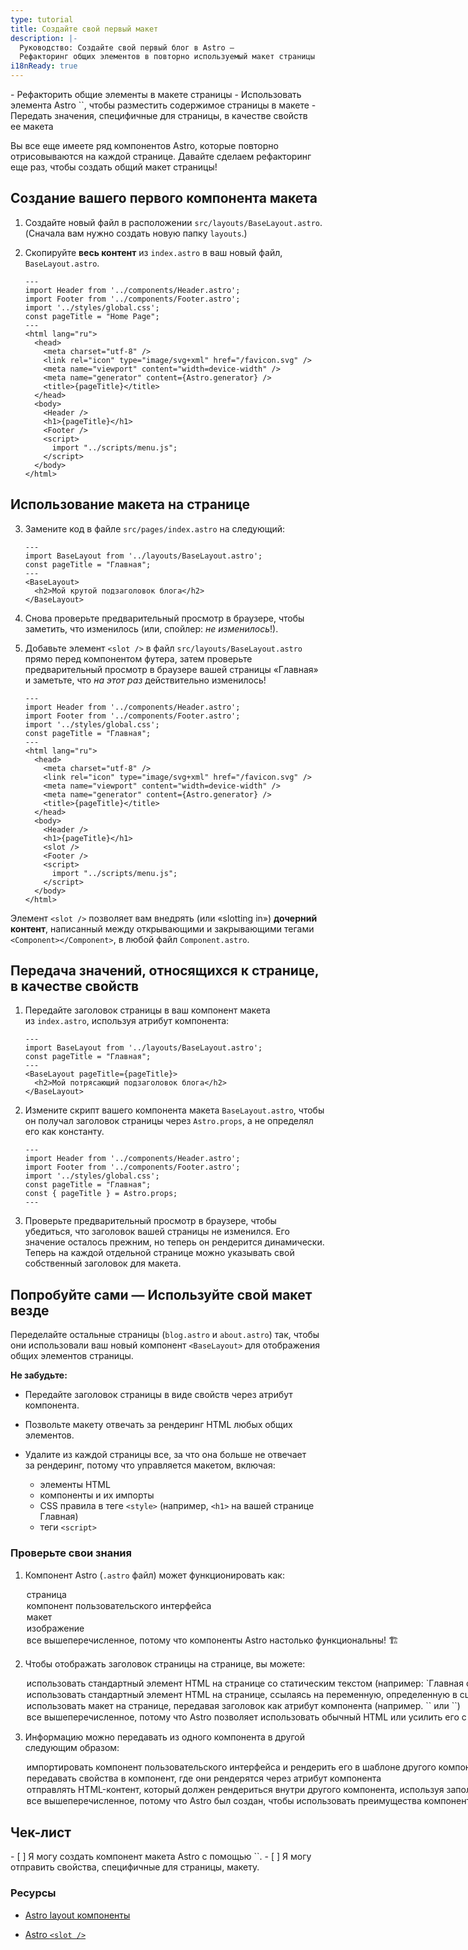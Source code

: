 ```yaml
---
type: tutorial
title: Создайте свой первый макет
description: |-
  Руководство: Создайте свой первый блог в Astro —
  Рефакторинг общих элементов в повторно используемый макет страницы
i18nReady: true
---
```




<PreCheck>
  - Рефакторить общие элементы в макете страницы
  - Использовать элемента Astro `<slot />`, чтобы разместить содержимое страницы в макете
  - Передать значения, специфичные для страницы, в качестве свойств ее макета
</PreCheck>

Вы все еще имеете ряд компонентов Astro, которые повторно отрисовываются на каждой странице. Давайте сделаем рефакторинг еще раз, чтобы создать общий макет страницы!

## Создание вашего первого компонента макета

1. Создайте новый файл в расположении `src/layouts/BaseLayout.astro`. (Сначала вам нужно создать новую папку `layouts`.)

2. Скопируйте **весь контент** из `index.astro` в ваш новый файл, `BaseLayout.astro`.

    ```astro title="src/layouts/BaseLayout.astro"
    ---
    import Header from '../components/Header.astro';
    import Footer from '../components/Footer.astro';
    import '../styles/global.css';
    const pageTitle = "Home Page";
    ---
    <html lang="ru">
      <head>
        <meta charset="utf-8" />
        <link rel="icon" type="image/svg+xml" href="/favicon.svg" />
        <meta name="viewport" content="width=device-width" />
        <meta name="generator" content={Astro.generator} />
        <title>{pageTitle}</title>
      </head>
      <body>
        <Header />
        <h1>{pageTitle}</h1>
        <Footer />
        <script>
          import "../scripts/menu.js";
        </script>
      </body>
    </html>
    ```

## Использование макета на странице

3. Замените код в файле `src/pages/index.astro` на следующий:

    ```astro title="src/pages/index.astro"
    ---
    import BaseLayout from '../layouts/BaseLayout.astro';
    const pageTitle = "Главная";
    ---
    <BaseLayout>
      <h2>Мой крутой подзаголовок блога</h2>
    </BaseLayout>
    ```

4. Снова проверьте предварительный просмотр в браузере, чтобы заметить, что изменилось (или, спойлер: _не изменилось_!).

5. Добавьте элемент `<slot />` в файл `src/layouts/BaseLayout.astro` прямо перед компонентом футера, затем проверьте предварительный просмотр в браузере вашей страницы «Главная» и заметьте, что _на этот раз_ действительно изменилось!

    ```astro title="src/layouts/BaseLayout.astro" ins={18}
    ---
    import Header from '../components/Header.astro';
    import Footer from '../components/Footer.astro';
    import '../styles/global.css';
    const pageTitle = "Главная";
    ---
    <html lang="ru">
      <head>
        <meta charset="utf-8" />
        <link rel="icon" type="image/svg+xml" href="/favicon.svg" />
        <meta name="viewport" content="width=device-width" />
        <meta name="generator" content={Astro.generator} />
        <title>{pageTitle}</title>
      </head>
      <body>
        <Header />
        <h1>{pageTitle}</h1>
        <slot />
        <Footer />
        <script>
          import "../scripts/menu.js";
        </script>
      </body>
    </html>
    ```

Элемент `<slot />` позволяет вам внедрять (или «slotting in») **дочерний контент**, написанный между открывающими и закрывающими тегами `<Component></Component>`, в любой файл `Component.astro`.

## Передача значений, относящихся к странице, в качестве свойств

1. Передайте заголовок страницы в ваш компонент макета из `index.astro`, используя атрибут компонента:

    ```astro title="src/pages/index.astro" 'pageTitle={pageTitle}'
    ---
    import BaseLayout from '../layouts/BaseLayout.astro';
    const pageTitle = "Главная";
    ---
    <BaseLayout pageTitle={pageTitle}>
      <h2>Мой потрясающий подзаголовок блога</h2>
    </BaseLayout>
    ```

2. Измените скрипт вашего компонента макета `BaseLayout.astro`, чтобы он получал заголовок страницы через `Astro.props`, а не определял его как константу.

    ```astro title="src/layouts/BaseLayout.astro" del={5} ins={6}
    ---
    import Header from '../components/Header.astro';
    import Footer from '../components/Footer.astro';
    import '../styles/global.css';
    const pageTitle = "Главная";
    const { pageTitle } = Astro.props;
    ---
    ```

3. Проверьте предварительный просмотр в браузере, чтобы убедиться, что заголовок вашей страницы не изменился. Его значение осталось прежним, но теперь он рендерится динамически. Теперь на каждой отдельной странице можно указывать свой собственный заголовок для макета.


<Box icon="puzzle-piece">

## Попробуйте сами — Используйте свой макет везде

Переделайте остальные страницы (`blog.astro` и `about.astro`) так, чтобы они использовали ваш новый компонент `<BaseLayout>` для отображения общих элементов страницы.

**Не забудьте:**

- Передайте заголовок страницы в виде свойств через атрибут компонента.

- Позвольте макету отвечать за рендеринг HTML любых общих элементов.

- Удалите из каждой страницы все, за что она больше не отвечает за рендеринг, потому что управляется макетом, включая:

  - элементы HTML
  - компоненты и их импорты
  - CSS правила в теге `<style>` (например, `<h1>` на вашей странице Главная)
  - теги `<script>`

</Box>



<Box icon="question-mark">

### Проверьте свои знания

1. Компонент Astro (`.astro` файл) может функционировать как:

    <MultipleChoice>
      <Option>страница</Option>
      <Option>компонент пользовательского интерфейса</Option>
      <Option>макет</Option>
      <Option>изображение</Option>
      <Option isCorrect>все вышеперечисленное, потому что компоненты Astro настолько функциональны! 🏗️</Option>
    </MultipleChoice>

2. Чтобы отображать заголовок страницы на странице, вы можете:

    <MultipleChoice>
      <Option>
        использовать стандартный элемент HTML на странице со статическим текстом (например: `<h1>Главная страница</h1>`)
      </Option>
      <Option>
        использовать стандартный элемент HTML на странице, ссылаясь на переменную, определенную в сценарии frontmatter вашего компонента (например `<h1>{pageTitle}</h1>`)
      </Option>
      <Option>
        использовать макет на странице, передавая заголовок как атрибут компонента (например. `<BaseLayout title="Главная" />` или `<BaseLayout title={pageTitle} />`)
      </Option>
      <Option isCorrect>
        все вышеперечисленное, потому что Astro позволяет использовать обычный HTML или усилить его с помощью сценариев и компонентов! 💪
      </Option>
    </MultipleChoice>

3. Информацию можно передавать из одного компонента в другой следующим образом:

    <MultipleChoice>
      <Option>
        импортировать компонент пользовательского интерфейса и рендерить его в шаблоне другого компонента
      </Option>
      <Option>
        передавать свойства в компонент, где они рендерятся через атрибут компонента
      </Option>
      <Option>
        отправлять HTML-контент, который должен рендериться внутри другого компонента, используя заполнитель `<slot />`
      </Option>
      <Option isCorrect>
        все вышеперечисленное, потому что Astro был создан, чтобы использовать преимущества компонентного дизайна! 🧩
      </Option>
    </MultipleChoice>

</Box>

<Box icon="check-list">

## Чек-лист

<Checklist>
- [ ] Я могу создать компонент макета Astro с помощью `<slot />`.
- [ ] Я могу отправить свойства, специфичные для страницы, макету.
</Checklist>
</Box>

### Ресурсы

- [Astro layout компоненты](/ru/core-concepts/layouts/)

- [Astro `<slot />`](/ru/core-concepts/astro-components/#слоты)
